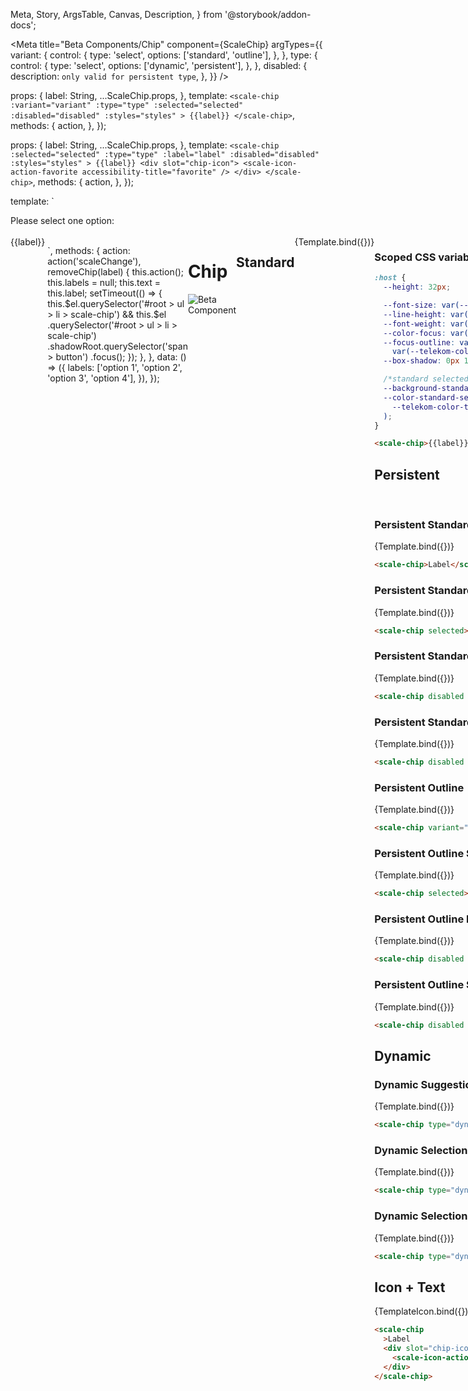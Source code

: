   Meta,
  Story,
  ArgsTable,
  Canvas,
  Description,
} from '@storybook/addon-docs';

<Meta
  title="Beta Components/Chip"
  component={ScaleChip}
  argTypes={{
    variant: {
      control: {
        type: 'select',
        options: ['standard', 'outline'],
      },
    },
    type: {
      control: {
        type: 'select',
        options: ['dynamic', 'persistent'],
      },
    },
    disabled: {
      description: `only valid for persistent type`,
    },
  }}
/>

  props: {
    label: String,
    ...ScaleChip.props,
  },
  template: `
        <scale-chip
            :variant="variant"
            :type="type"
            :selected="selected"
            :disabled="disabled"
            :styles="styles"
        >
        {{label}}
        </scale-chip>
  `,
  methods: {
    action,
  },
});

  props: {
    label: String,
    ...ScaleChip.props,
  },
  template: `
    <scale-chip
      :selected="selected"
      :type="type"
      :label="label"
      :disabled="disabled"
      :styles="styles"
      >
      {{label}}
      <div slot="chip-icon">
        <scale-icon-action-favorite accessibility-title="favorite" />
      </div>
    </scale-chip>
  `,
  methods: {
    action,
  },
});

  template: `
  <div>
    <div style="height: 20px;">Please select one option:</div>
      <ul aria-label="selection" style="display: flex; list-style: none; padding: 0;">
        <li v-for="label in labels" :key="label" style="margin-right: 4px;">
          <scale-chip
            type="dynamic"
            v-bind:label=label
            @scaleChange="removeChip(label)"
          >
            {{label}}
          </scale-chip>
        </li>
       
      </ul>   
    </div>
  `,
  methods: {
    action: action('scaleChange'),
    removeChip(label) {
      this.action();
      this.labels = null;
      this.text = this.label;
      setTimeout(() => {
        this.$el.querySelector('#root > ul > li > scale-chip') &&
          this.$el
            .querySelector('#root > ul > li > scale-chip')
            .shadowRoot.querySelector('span > button')
            .focus();
      });
    },
  },
  data: () => ({
    labels: ['option 1', 'option 2', 'option 3', 'option 4'],
  }),
});

<div
  style={{
    display: 'inline-flex',
    alignItems: 'center',
    justifyContent: 'space-between',
    width: '100%',
  }}
>
  <h1>Chip</h1>
  <img src="assets/beta.png" alt="Beta Component" />
</div>

## Standard

<Canvas withSource="none">
  <Story
    name="Standard"
    args={{
      label: 'Label',
    }}
  >
    {Template.bind({})}
  </Story>
</Canvas>

<ArgsTable story="Standard" />

### Scoped CSS variables

```css
:host {
  --height: 32px;

  --font-size: var(--telekom-typography-font-size-body);
  --line-height: var(--telekom-typography-line-spacing-standard);
  --font-weight: var(--telekom-typography-font-weight-bold);
  --color-focus: var(--telekom-color-functional-focus-standard);
  --focus-outline: var(--telekom-line-weight-highlight) solid
    var(--telekom-color-functional-focus-standard);
  --box-shadow: 0px 1px 2px rgba(0, 0, 0, 0.1), 0px 2px 8px rgba(0, 0, 0, 0.1);

  /*standard selected*/
  --background-standard-selected: var(--telekom-color-ui-extra-strong);
  --color-standard-selected: var(
    --telekom-color-text-and-icon-inverted-standard
  );
}
```

```html
<scale-chip>{{label}}</scale-chip>
```

## Persistent

<br />

### Persistent Standard

<Canvas withSource="none">
  <Story
    name="Persistent Standard"
    args={{
      label: 'Label',
    }}
  >
    {Template.bind({})}
  </Story>
</Canvas>

```html
<scale-chip>Label</scale-chip>
```

### Persistent Standard Selected

<Canvas withSource="none">
  <Story
    name="Persistent Standard Selected"
    args={{
      label: 'Label',
      selected: true,
    }}
  >
    {Template.bind({})}
  </Story>
</Canvas>

```html
<scale-chip selected>Label</scale-chip>
```

### Persistent Standard Disabled

<Canvas withSource="none">
  <Story
    name="Persistent Standard Disabled"
    args={{
      label: 'Label',
      disabled: true,
    }}
  >
    {Template.bind({})}
  </Story>
</Canvas>

```html
<scale-chip disabled selected>Label</scale-chip>
```

### Persistent Standard Selected Disabled

<Canvas withSource="none">
  <Story
    name="Persistent Standard Selected Disabled"
    args={{
      label: 'Label',
      disabled: true,
      selected: true,
    }}
  >
    {Template.bind({})}
  </Story>
</Canvas>

```html
<scale-chip disabled selected>Label</scale-chip>
```

### Persistent Outline

<Canvas withSource="none">
  <Story
    name="Persistent Outline"
    args={{
      label: 'Label',
      variant: 'outline',
    }}
  >
    {Template.bind({})}
  </Story>
</Canvas>

```html
<scale-chip variant="outline">Label</scale-chip>
```

### Persistent Outline Selected

<Canvas withSource="none">
  <Story
    name="Persistent Outline Selected"
    args={{
      label: 'Label',
      variant: 'outline',
      selected: true,
    }}
  >
    {Template.bind({})}
  </Story>
</Canvas>

```html
<scale-chip selected>Label</scale-chip>
```

### Persistent Outline Disabled

<Canvas withSource="none">
  <Story
    name="Persistent Outline Disabled"
    args={{
      variant: 'outlined',
      label: 'Label',
      disabled: true,
    }}
  >
    {Template.bind({})}
  </Story>
</Canvas>

```html
<scale-chip disabled variant="outline" selected>Label</scale-chip>
```

### Persistent Outline Selected Disabled

<Canvas withSource="none">
  <Story
    name="Persistent Outline Selected Disabled"
    args={{
      variant: 'outlined',
      label: 'Label',
      disabled: true,
      selected: true,
    }}
  >
    {Template.bind({})}
  </Story>
</Canvas>

```html
<scale-chip disabled variant="outline" selected>Label</scale-chip>
```

## Dynamic

### Dynamic Suggestion

<Canvas withSource="none">
  <Story
    name="Dynamic Suggestion"
    args={{
      label: 'Label',
      type: 'dynamic',
      variant: 'standard',
    }}
  >
    {Template.bind({})}
  </Story>
</Canvas>

```html
<scale-chip type="dynamic" variant="standard">Label</scale-chip>
```

### Dynamic Selection Standard

<Canvas withSource="none">
  <Story
    name="Dynamic Selection Standard"
    args={{
      label: 'Label',
      type: 'dynamic',
      variant: 'standard',
      selected: true,
    }}
  >
    {Template.bind({})}
  </Story>
</Canvas>

```html
<scale-chip type="dynamic" variant="standard" selected>Label</scale-chip>
```

### Dynamic Selection Outline

<Canvas withSource="none">
  <Story
    name="Dynamic Selection Outline"
    args={{
      label: 'Label',
      type: 'dynamic',
      variant: 'outline',
      selected: true,
    }}
  >
    {Template.bind({})}
  </Story>
</Canvas>

```html
<scale-chip type="dynamic" selected variant="outline">Label</scale-chip>
```

## Icon + Text

<Canvas withSource="none">
  <Story
    name="Icon+Text"
    args={{
      label: 'Label',
    }}
  >
    {TemplateIcon.bind({})}
  </Story>
</Canvas>

```html
<scale-chip
  >Label
  <div slot="chip-icon">
    <scale-icon-action-favorite accessibility-title="favorite" />
  </div>
</scale-chip>
```
